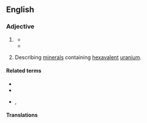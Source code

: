 {{also|Uranian}}
==English==

===Adjective===
{{en-adj|-}}

# {{lb|en|astronomy}} {{alternative case form of|en|Uranian}}
#* {{quote-book|en|author=Robert Briffault|authorlink=Robert Briffault|chapter=The Great Mothers|title=The Mothers: A Study of the Origins of Sentiments and Institutions|location=New York, N.Y.|publisher=[[w:Macmillan Publishers (United States)|The Macmillan Company]]|year=1927|volume=III|pages=146–147|pageurl=https://books.google.com/books?id=KoEcAAAAIAAJ&pg=PA147|oclc=530511|passage=[T]hose deities which are called ‘chthonic’ or earthly are, as a matter of fact, not in any sense deities of the earth. They are, in one of their aspects associated with the ‘underworld,’ but that underworld is but a segment of their cycle; they are deities of the underworld not because they appertain to the earth or are in any sense a personification of it, but because they are, on the contrary, heavenly bodies which, in the course of their cycle, pass under the eart. They are therefore just as much ‘'''uranian'''’ as are the Olympians.}}
#* {{quote-journal|en|author=Inke de Pater|author2=H. B. Hammel|author3=Mark R. Showalter|author4=Marcos A. van Dam|title=The Dark Side of the Rings of Uranus|url=https://science.sciencemag.org/content/317/5846/1888.full|journal=[[w:Science (journal)|Science]]|location=Washington, D.C.|publisher={{w|American Association for the Advancement of Science}}|date=28 September 2007|volume=317|issue=5846|page=1888|doi=10.1126/science.1148103|issn=0036-8075|oclc=1039268034|passage=Twice during a '''uranian''' year, the rings appear edge-on for a brief period, referred to as a ring plane crossing (RPX).}}
# {{lb|en|mineralogy}} Describing [[mineral]]s containing [[hexavalent]] [[uranium]].

====Related terms====
* {{l|en|uranylian}}
* {{l|en|uranoan}}
* {{l|en|trans-uranian}}, {{l|en|transuranian}}

====Translations====
{{trans-see|Uranian}}

{{trans-top|describing minerals containing hexavalent uranium}}
{{trans-mid}}
{{trans-bottom}}